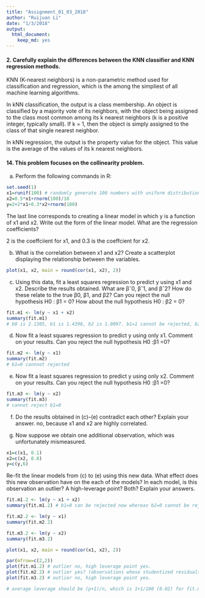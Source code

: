 ```yaml
---
title: "Assignment_01_03_2018"
author: "Ruijuan Li"
date: "1/3/2018"
output: 
  html_document: 
    keep_md: yes
---
```


#### 2. Carefully explain the differences between the KNN classifier and KNN regression methods.

KNN (K-nearest neighbors) is a non-parametric method used for classification and regression, which is the among the simpliest of all machine learning algorithms.  

In kNN classification, the output is a class membership. An object is classified by a majority vote of its neighbors, with the object being assigned to the class most common among its k nearest neighbors (k is a positive integer, typically small). If k = 1, then the object is simply assigned to the class of that single nearest neighbor. 

In kNN regression, the output is the property value for the object. This value is the average of the values of its k nearest neighbors.

#### 14. This problem focuses on the collinearity problem.

(a) Perform the following commands in R:

```r
set.seed(1)
x1=runif(100) # randomly generate 100 numbers with uniform distribution with min of 0 and max of 1
x2=0.5*x1+rnorm(100)/10 
y=2+2*x1+0.3*x2+rnorm(100) 
```

The last line corresponds to creating a linear model in which y is a function of x1 and x2. Write out the form of the linear model. What are the regression coefficients?

2 is the coeffciient for x1, and 0.3 is the coeffcient for x2.

(b) What is the correlation between x1 and x2? Create a scatterplot displaying the relationship between the variables.

```r
plot(x1, x2, main = round(cor(x1, x2), 2))
```

(c) Using this data, fit a least squares regression to predict y using x1 and x2. Describe the results obtained. What are βˆ0, βˆ1, and βˆ2? How do these relate to the true β0, β1, and β2? Can you reject the null hypothesis H0 : β1 = 0? How about the null hypothesis H0 : β2 = 0?

```r
fit.m1 <- lm(y ~ x1 + x2)
summary(fit.m1)
# b0 is 2.1305, b1 is 1.4396, b2 is 1.0097. b1=1 cannot be rejected, b2=0 can be rejected. 
```

(d) Now fit a least squares regression to predict y using only x1. Comment on your results. Can you reject the null hypothesis H0 :β1 =0?

```r
fit.m2 <- lm(y ~ x1)
summary(fit.m2)
# b1=0 cannnot rejected 
```

(e) Now fit a least squares regression to predict y using only x2. Comment on your results. Can you reject the null hypothesis H0 :β1 =0?

```r
fit.m3 <- lm(y ~ x2)
summary(fit.m3)
# cannot reject b1=0
```

(f) Do the results obtained in (c)–(e) contradict each other? Explain your answer.
no, because x1 and x2 are highly correlated. 

(g) Now suppose we obtain one additional observation, which was unfortunately mismeasured.

```r
x1=c(x1, 0.1) 
x2=c(x2, 0.8) 
y=c(y,6)
```

Re-fit the linear models from (c) to (e) using this new data. What effect does this new observation have on the each of the models? In each model, is this observation an outlier? A high-leverage point? Both? Explain your answers. 

```r
fit.m1.2 <- lm(y ~ x1 + x2)
summary(fit.m1.2) # b1=0 can be rejected now whereas b2=0 cannot be rejected, which are different fromt the 1st fit when the new data points were not added. 

fit.m2.2 <- lm(y ~ x1)
summary(fit.m2.2)

fit.m3.2 <- lm(y ~ x2)
summary(fit.m3.2)

plot(x1, x2, main = round(cor(x1, x2), 2))

par(mfrow=c(2,2))
plot(fit.m1.2) # outlier no, high leverage point yes. 
plot(fit.m2.2) # outlier yes? (observations whose studentized residuals are greater than 3 in absolute value are possible outliers), high leverage point no. 
plot(fit.m3.2) # outlier no, high leverage point yes.  

# average leverage should be (p+1)/n, which is 1+1/100 (0.02) for fit.m2.2 and fit.m3.2, and 0/03 for fit.m1.2. so for fit.m1.2, there is obviously observation with high-leverage. 
```


